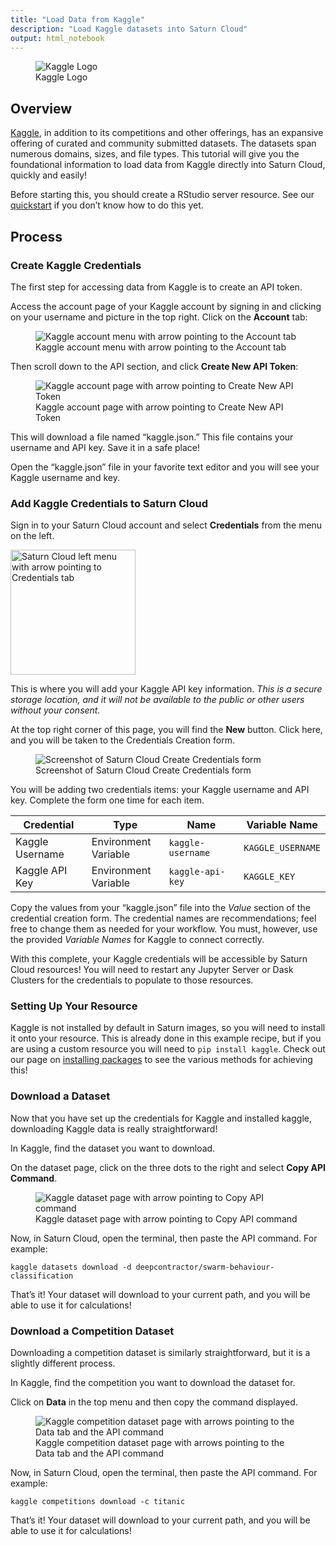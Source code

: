 ```yaml
---
title: "Load Data from Kaggle"
description: "Load Kaggle datasets into Saturn Cloud"
output: html_notebook
---
```


![Kaggle Logo](https://saturn-public-assets.s3.us-east-2.amazonaws.com/example-resources/kaggle-logo.png)

## Overview

[Kaggle](https://www.kaggle.com/), in addition to its competitions and other offerings, has an expansive offering of curated and community submitted datasets. The datasets span numerous domains, sizes, and file types. This tutorial will give you the foundational information to load data from Kaggle directly into Saturn Cloud, quickly and easily!

Before starting this, you should create a RStudio server resource. See our [quickstart](https://saturncloud.io/docs/start_in_ten/) if you don't know how to do this yet.

## Process
### Create Kaggle Credentials

The first step for accessing data from Kaggle is to create an API token.

Access the account page of your Kaggle account by signing in and clicking on your username and picture in the top right. Click on the **Account** tab:

![Kaggle account menu with arrow pointing to the Account tab](https://saturn-public-assets.s3.us-east-2.amazonaws.com/example-resources/kaggle-account-header-arrow.jpeg "doc-image")

Then scroll down to the API section, and click **Create New API Token**:

![Kaggle account page with arrow pointing to Create New API Token](https://saturn-public-assets.s3.us-east-2.amazonaws.com/example-resources/kaggle-create-token-arrow.jpeg "doc-image")

This will download a file named "kaggle.json." This file contains your username and API key. Save it in a safe place!

Open the "kaggle.json" file in your favorite text editor and you will see your Kaggle username and key.

### Add Kaggle Credentials to Saturn Cloud
Sign in to your Saturn Cloud account and select **Credentials** from the menu on the left.

<img src="https://saturn-public-assets.s3.us-east-2.amazonaws.com/example-resources/saturn-credentials-arrow.jpeg" style="width:200px;" alt="Saturn Cloud left menu with arrow pointing to Credentials tab" class="doc-image">

This is where you will add your Kaggle API key information. *This is a secure storage location, and it will not be available to the public or other users without your consent.*

At the top right corner of this page, you will find the **New** button. Click here, and you will be taken to the Credentials Creation form. 

![Screenshot of Saturn Cloud Create Credentials form](https://saturn-public-assets.s3.us-east-2.amazonaws.com/example-resources/credentials.jpg "doc-image")

You will be adding two credentials items: your Kaggle username and API key. Complete the form one time for each item. 

|  Credential | Type  | Name| Variable Name  |
|---|---|---|---|
| Kaggle Username  |  Environment Variable | `kaggle-username`  | `KAGGLE_USERNAME`
| Kaggle API Key  |  Environment Variable | `kaggle-api-key`  | `KAGGLE_KEY`

Copy the values from your "kaggle.json" file into the *Value* section of the credential creation form. The credential names are recommendations; feel free to change them as needed for your workflow. You must, however, use the provided *Variable Names* for Kaggle to connect correctly.

With this complete, your Kaggle credentials will be accessible by Saturn Cloud resources! You will need to restart any Jupyter Server or Dask Clusters for the credentials to populate to those resources.

### Setting Up Your Resource
Kaggle is not installed by default in Saturn images, so you will need to install it onto your resource. This is already done in this example recipe, but if you are using a custom resource you will need to `pip install kaggle`. Check out our page on [installing packages](https://saturncloud.io/docs/using-saturn-cloud/install-packages/) to see the various methods for achieving this!

### Download a Dataset
Now that you have set up the credentials for Kaggle and installed kaggle, downloading Kaggle data is really straightforward! 

In Kaggle, find the dataset you want to download. 

On the dataset page, click on the three dots to the right and select **Copy API Command**.

![Kaggle dataset page with arrow pointing to Copy API command](https://saturn-public-assets.s3.us-east-2.amazonaws.com/example-resources/kaggle-dataset-arrow.jpeg "doc-image")

Now, in Saturn Cloud, open the terminal, then paste the API command. For example:


```shell
kaggle datasets download -d deepcontractor/swarm-behaviour-classification
```

That's it! Your dataset will download to your current path, and you will be able to use it for calculations!

### Download a Competition Dataset
Downloading a competition dataset is similarly straightforward, but it is a slightly different process. 

In Kaggle, find the competition you want to download the dataset for.

Click on **Data** in the top menu and then copy the command displayed. 

![Kaggle competition dataset page with arrows pointing to the Data tab and the API command](https://saturn-public-assets.s3.us-east-2.amazonaws.com/example-resources/kaggle-competition-dataset-arrow.jpeg "doc-image")

Now, in Saturn Cloud, open the terminal, then paste the API command. For example:

```shell
kaggle competitions download -c titanic
```

That's it! Your dataset will download to your current path, and you will be able to use it for calculations!